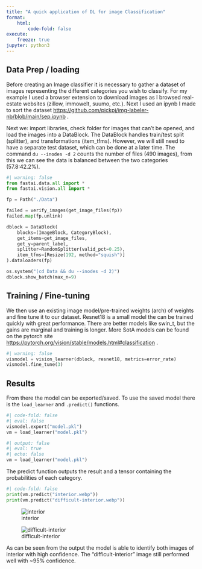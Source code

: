 ```yaml
---
title: "A quick application of DL for image Classification"
format:
    html:
        code-fold: false
execute: 
    freeze: true
jupyter: python3
---
```

## Data Prep / loading
Before creating an Image classifier it is necessary to gather a dataset of images representing the different categories you wish to classify. 
For my example I used a browser extension to download images as I browsed real-estate websites (zillow, immowelt, suumo, etc.). 
Next I used an ipynb I made to sort the dataset <https://github.com/pickpj/img-labeler-nb/blob/main/sep.ipynb> .

Next we: import libraries, check folder for images that can't be opened, and load the images into a DataBlock. The DataBlock handles train/test split (splitter), and transformations (item_tfms). However, we will still need to have a separate test dataset, which can be done at a later time.
The command `du --inodes -d 2` counts the number of files (490 images), from this we can see the data is balanced between the two categories (57.8:42.2%). 
```python
#| warning: false
from fastai.data.all import *
from fastai.vision.all import *

fp = Path("./Data")

failed = verify_images(get_image_files(fp))
failed.map(fp.unlink)

dblock = DataBlock(
    blocks=(ImageBlock, CategoryBlock), 
    get_items=get_image_files, 
    get_y=parent_label,
    splitter=RandomSplitter(valid_pct=0.25),
    item_tfms=[Resize(192, method="squish")]
).dataloaders(fp)

os.system("(cd Data && du --inodes -d 2)")
dblock.show_batch(max_n=9)
```

## Training / Fine-tuning
We then use an existing image model/pre-trained weights (arch) of weights and fine tune it to our dataset. Resnet18 is a small model the can be trained quickly with great performance. There are better models like swin_t, but the gains are marginal and training is longer. More SotA models can be found on the pytorch site <https://pytorch.org/vision/stable/models.html#classification> .

```python
#| warning: false
vismodel = vision_learner(dblock, resnet18, metrics=error_rate)
vismodel.fine_tune(3)
```
## Results
From there the model can be exported/saved. To use the saved model there is the `load_learner` and `.predict()` functions. 
```python
#| code-fold: false
#| eval: false
vismodel.export("model.pkl")
vm = load_learner("model.pkl")
```
```python
#| output: false
#| eval: true
#| echo: false
vm = load_learner("model.pkl")
```
The predict function outputs the result and a tensor containing the probabilities of each category. 
```python
#| code-fold: false
print(vm.predict("interior.webp"))
print(vm.predict("difficult-interior.webp"))
```
::: {layout-ncol=2}
![interior](interior.webp)

![difficult-interior](difficult-interior.webp)
:::
As can be seen from the output the model is able to identify both images of interior with high confidence. The "difficult-interior" image still performed well with ~95% confidence.
